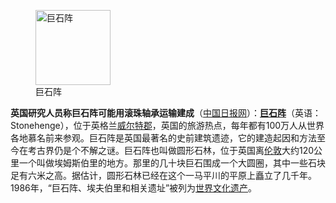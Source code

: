 [[File:Stonehenge in HDR 01.jpg|120px|left|巨石阵]]

'''英国研究人员称巨石阵可能用滚珠轴承运输建成'''（[http://www.chinadaily.com.cn/hqbl/2010-11/23/content_11593942.htm 中国日报网]）：'''[[巨石阵]]'''（英语：Stonehenge），位于英格兰[[威尔特郡]]，英国的旅游热点，每年都有100万人从世界各地慕名前来参观。巨石阵是英国最著名的史前建筑遗迹，它的建造起因和方法至今在考古界仍是个不解之谜。巨石阵也叫做圆形石林，位于英国离[[伦敦]]大约120公里一个叫做埃姆斯伯里的地方。那里的几十块巨石围成一个大圆圈，其中一些石块足有六米之高。据估计，圆形石林已经在这个一马平川的平原上矗立了几千年。1986年，“巨石阵、埃夫伯里和相关遗址”被列为[[世界文化遗产]]。